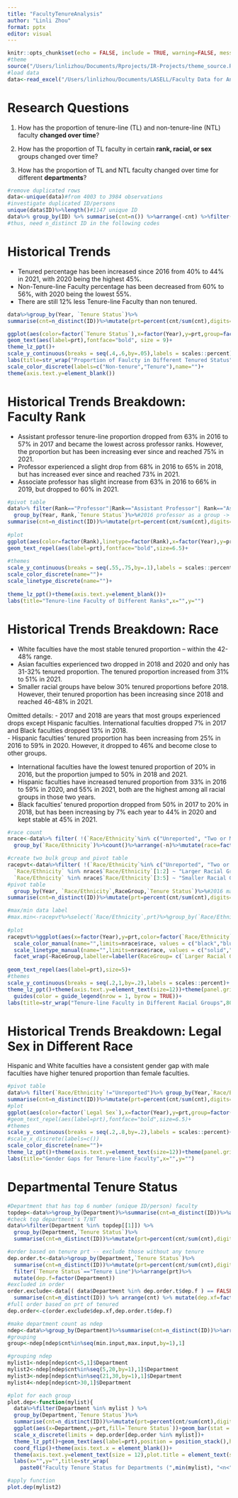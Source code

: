 ```yaml
---
title: "FacultyTenureAnalysis"
author: "Linli Zhou"
format: pptx
editor: visual
---
```


```r
knitr::opts_chunk$set(echo = FALSE, include = TRUE, warning=FALSE, message=FALSE, fig.align = "center")
#theme
source("/Users/linlizhou/Documents/Rprojects/IR-Projects/theme_source.R")  #run code from saved r script
#load data
data<-read_excel("/Users/linlizhou/Documents/LASELL/Faculty Data for Analyst Candidates.xlsx")
```

# Research Questions

1. How has the proportion of tenure-line (TL) and non-tenure-line (NTL) faculty **changed over time**?

2. How has the proportion of TL faculty in certain **rank, racial, or sex** groups changed over time?

3. How has the proportion of TL and NTL faculty changed over time for different **departments**?

```r
#remove duplicated rows
data<-unique(data)#from 4003 to 3984 observations
#investigate duplicated ID/persons
unique(data$ID)%>%length()#1147 unique ID
data%>% group_by(ID) %>% summarise(cnt=n()) %>%arrange(-cnt) %>%filter(cnt>1) #815 duplicated IDs
#thus, need n_distinct ID in the following codes
```

# Historical Trends

::: notes
- Tenured percentage has been increased since 2016 from 40% to 44% in 2021, with 2020 being the highest 45%. 
- Non-Tenure-line Faculty percentage has been decreased from 60% to 56%, with 2020 being the lowest 55%. 
- There are still 12% less Tenure-line Faculty than non tenured.
::: 

```r
data%>%group_by(Year, `Tenure Status`)%>%
summarise(cnt=n_distinct(ID))%>%mutate(prt=percent(cnt/sum(cnt),digits=0))%>%

ggplot(aes(color=factor(`Tenure Status`),x=factor(Year),y=prt,group=factor(`Tenure Status`)))+geom_line()+
geom_text(aes(label=prt),fontface="bold", size = 9)+
theme_lz_ppt()+
scale_y_continuous(breaks = seq(.4,.6,by=.05),labels = scales::percent)+
labs(title=str_wrap("Proportion of Faulcty in Different Tenured Status",50),x="",y="")+
scale_color_discrete(labels=c("Non-tenure","Tenure"),name="")+
theme(axis.text.y=element_blank())
```

# Historical Trends Breakdown: Faculty Rank

::: notes
- Assistant professor tenure-line proportion dropped from 63% in 2016 to 57% in 2017 and became the lowest across professor ranks. However, the proportion but has been increasing ever since and reached 75% in 2021. 
- Professor experienced a slight drop from 68% in 2016 to 65% in 2018, but has increased ever since and reached 73% in 2021. 
- Associate professor has slight increase from 63% in 2016 to 66% in 2019, but dropped to 60% in 2021. 
::: 

```r
#pivot table
data%>% filter(Rank=="Professor"|Rank=="Assistant Professor"| Rank=="Associate Professor")%>%
  group_by(Year, Rank,`Tenure Status`)%>%#2016 professor as a group -> proportions of (non) tenure for all professors in 2016
summarise(cnt=n_distinct(ID))%>%mutate(prt=percent(cnt/sum(cnt),digits=0))%>%filter(`Tenure Status`=="Tenure Line")%>%
  
#plot
ggplot(aes(color=factor(Rank),linetype=factor(Rank),x=factor(Year),y=prt,group=factor(Rank)))+geom_line()+
geom_text_repel(aes(label=prt),fontface="bold",size=6.5)+
  
#themes
scale_y_continuous(breaks = seq(.55,.75,by=.1),labels = scales::percent)+
scale_color_discrete(name="")+
scale_linetype_discrete(name="")+
 
theme_lz_ppt()+theme(axis.text.y=element_blank())+
labs(title="Tenure-line Faculty of Different Ranks",x="",y="")
```


# Historical Trends Breakdown: Race

::: notes
- White faculties have the most stable tenured proportion -- within the 42-48% range. 
- Asian faculties experienced two dropped in 2018 and 2020 and only has 31-32% tenured proportion. The tenured proportion increased from 31% to 51% in 2021.
- Smaller racial groups have below 30% tenured proportions before 2018. However, their tenured proportion has been increasing since 2018 and reached 46-48% in 2021. 

Omitted details:
- 2017 and 2018 are years that most groups experienced drops except Hispanic faculties. International faculties dropped 7% in 2017 and Black faculties dropped 13% in 2018.  
- Hispanic faculties' tenured proportion has been increasing from 25% in 2016 to 59% in 2020. However, it dropped to 46% and become close to other groups. 




- International faculties have the lowest tenured proportion of 20% in 2016, but the proportion jumped to 50% in 2018 and 2021.
- Hispanic faculties have increased tenured proportion from 33% in 2016 to 59% in 2020, and 55% in 2021, both are the highest among all racial groups in those two years. 
- Black faculties' tenured proportion dropped from 50% in 2017 to 20% in 2018, but has been increasing by 7% each year to 44% in 2020 and kept stable at 45% in 2021.
::: 

```r
#race count
nrace<-data%>% filter( !(`Race/Ethnicity`%in% c("Unreported", "Two or More Races",NA)))%>%filter(`Tenure Status`=="Tenure Line")%>%
  group_by(`Race/Ethnicity`)%>%count()%>%arrange(-n)%>%mutate(race=factor(`Race/Ethnicity`))

#create two bulk group and pivot table
racepvt<-data%>%filter( !(`Race/Ethnicity`%in% c("Unreported", "Two or More Races",NA)))%>%mutate(RaceGroup=case_when(
  `Race/Ethnicity` %in% nrace$`Race/Ethnicity`[1:2] ~ "Larger Racial Group",
  `Race/Ethnicity` %in% nrace$`Race/Ethnicity`[3:5] ~ "Smaller Racial Group",))%>%
#pivot table  
  group_by(Year, `Race/Ethnicity`,RaceGroup,`Tenure Status`)%>%#2016 male as a group -> proportions of (non) tenure for all male professors in 2016
summarise(cnt=n_distinct(ID))%>%mutate(prt=percent(cnt/sum(cnt),digits=0))%>%filter(`Tenure Status`=="Tenure Line")

#max/min data label
#max.min<-racepvt%>%select(`Race/Ethnicity`,prt)%>%group_by(`Race/Ethnicity`)%>%summarise(max=max(prt),min=min(prt))%>%arrange(min)
  
#plot
racepvt%>%ggplot(aes(x=factor(Year),y=prt,color=factor(`Race/Ethnicity`),linetype=factor(`Race/Ethnicity`),group=factor(`Race/Ethnicity`)))+geom_line()+
  scale_color_manual(name="",limits=nrace$race, values = c("black","blue","chartreuse3","darkgoldenrod","brown1"),labels=c("White","Asian","International","Hispanic","Black"))+  
  scale_linetype_manual(name="",limits=nrace$race, values = c("solid","longdash","twodash","solid","longdash"),labels=c("White","Asian","International","Hispanic","Black"))+
  facet_wrap(~RaceGroup,labeller=labeller(RaceGroup= c(`Larger Racial Group`="Larger Racial Groups (Tenure-line Faculty>100)", `Smaller Racial Group`="Smaller Racial Groups (10<Tenure-line Faculty<100)") ) )+
  
geom_text_repel(aes(label=prt),size=5)+
#themes
scale_y_continuous(breaks = seq(.2,1,by=.2),labels = scales::percent)+
theme_lz_ppt()+theme(axis.text.y=element_text(size=12))+theme(panel.grid.major.y = element_line(color = "grey95"), panel.grid.minor.y = element_line(color = "grey95"))+#theme(legend.position = "right", legend.direction = "vertical")+
  guides(color = guide_legend(nrow = 1, byrow = TRUE))+
labs(title=str_wrap("Tenure-line Faculty in Different Racial Groups",80),x="",y="")
```


# Historical Trends Breakdown: Legal Sex in Different Race

::: notes
Hispanic and White faculties have a consistent gender gap with male faculties have higher tenured proportion than female faculties.
::: 

```r
#pivot table
data%>% filter(`Race/Ethnicity`!="Unreported")%>% group_by(Year,`Race/Ethnicity`, `Tenure Status`,`Legal Sex`)%>%#2016 male as a group -> proportions of (non) tenure for all male professors in 2016
summarise(cnt=n_distinct(ID))%>%mutate(prt=percent(cnt/sum(cnt),digits=0))%>%filter(`Tenure Status`=="Tenure Line")%>%
#plot
ggplot(aes(color=factor(`Legal Sex`),x=factor(Year),y=prt,group=factor(`Legal Sex`)))+geom_line()+facet_wrap(~`Race/Ethnicity`)+
#geom_text_repel(aes(label=prt),fontface="bold",size=6.5)+
#themes
scale_y_continuous(breaks = seq(.2,.8,by=.2),labels = scales::percent)+
#scale_x_discrete(labels=c())
scale_color_discrete(name="")+
theme_lz_ppt()+theme(axis.text.y=element_text(size=12))+theme(panel.grid.major.y = element_line(color = "grey95"))+
labs(title="Gender Gaps for Tenure-line Faculty",x="",y="")
```


# Departmental Tenure Status

```r
#Department that has top 6 number (unique ID/person) faculty
topdep<-data%>%group_by(Department)%>%summarise(cnt=n_distinct(ID))%>%arrange(-cnt)%>%head()
#check top department's T/NT
data%>%filter(Department %in% topdep[[1]]) %>%
  group_by(Department,`Tenure Status`)%>%
  summarise(cnt=n_distinct(ID))%>%mutate(prt=percent(cnt/sum(cnt),digits = 0))%>%arrange(-prt)

#order based on tenure prt -- exclude those without any tenure
dep.order.t<-data%>%group_by(Department,`Tenure Status`)%>%
  summarise(cnt=n_distinct(ID))%>%mutate(prt=percent(cnt/sum(cnt),digits = 0))%>%
  filter(`Tenure Status`=="Tenure Line")%>%arrange(prt)%>%
  mutate(dep.f=factor(Department))
#excluded in order
order.exclude<-data[( data$Department %in% dep.order.t$dep.f ) == FALSE,] %>%group_by(Department)%>%
  summarise(cnt=n_distinct(ID)) %>% arrange(cnt) %>% mutate(dep.xf=factor(Department))
#full order based on prt of tenured
dep.order<-c(order.exclude$dep.xf,dep.order.t$dep.f)
```


```r
#make department count as ndep
ndep<-data%>%group_by(Department)%>%summarise(cnt=n_distinct(ID))%>%arrange(-cnt)#
#grouping
group<-ndep[ndep$cnt%in%seq(min.input,max.input,by=1),1]

#grouping ndep
mylist1<-ndep[ndep$cnt<5,1]$Department
mylist2<-ndep[ndep$cnt%in%seq(5,20,by=1),1]$Department
mylist3<-ndep[ndep$cnt%in%seq(21,30,by=1),1]$Department
mylist4<-ndep[ndep$cnt>30,1]$Department

#plot for each group
plot.dep<-function(mylist){
  data%>%filter(Department %in% mylist ) %>%
  group_by(Department,`Tenure Status`)%>%
  summarise(cnt=n_distinct(ID))%>%mutate(prt=percent(cnt/sum(cnt),digits = 0))%>%
  ggplot(aes(x=Department,y=prt,fill=`Tenure Status`))+geom_bar(stat = "identity")+
  scale_x_discrete(limits = dep.order[dep.order %in% mylist])+
  theme_lz_ppt()+geom_text(aes(label=prt),position = position_stack(),hjust=1, color="white",size=6)+
  coord_flip()+theme(axis.text.x = element_blank())+
  theme(axis.text.y=element_text(size = 12),plot.title = element_text(size=14))+
  labs(x="",y="",title=str_wrap( 
    paste0("Faculty Tenure Status for Departments (",min(mylist), "<n<",max(mylist)),35))}

#apply function
plot.dep(mylist2)
```